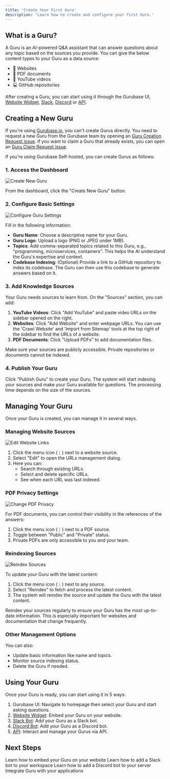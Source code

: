 ```yaml
---
title: 'Create Your First Guru'
description: 'Learn how to create and configure your first Guru.'
---
```



## What is a Guru?

A Guru is an AI-powered Q&A assistant that can answer questions about any topic based on the sources you provide. You can give the below content types to your Guru as a data source:
- 📄 Websites
- 📑 PDF documents
- 🎥 YouTube videos
- 💻 GitHub repositories

After creating a Guru, you can start using it through the Gurubase UI, [Website Widget](/integrations/website-widget), [Slack](/integrations/slack-bot), [Discord](/integrations/discord-bot) or [API](/api-reference/introduction).

## Creating a New Guru

If you're using [Gurubase.io](https://gurubase.io/), you can't create Gurus directly. You need to request a new Guru from the Gurubase team by opening an [Guru Creation Request issue](https://github.com/Gurubase/gurubase/issues/new?template=guru_creation_request.md). If you want to claim a Guru that already exists, you can open an [Guru Claim Request issue](https://github.com/Gurubase/gurubase/issues/new?template=guru_claim_request.md).

If you're using Gurubase Self-hosted, you can create Gurus as follows:

### 1. Access the Dashboard

<Frame>
  <img src="/images/gurubase-create-guru-1.png" alt="Create New Guru" />
</Frame>

From the dashboard, click the "Create New Guru" button.

### 2. Configure Basic Settings

<Frame>
  <img src="/images/gurubase-create-guru-2.png" alt="Configure Guru Settings" />
</Frame>

Fill in the following information:
- **Guru Name**: Choose a descriptive name for your Guru.
- **Guru Logo**: Upload a logo (PNG or JPEG under 1MB).
- **Topics**: Add comma-separated topics related to this Guru, e.g., "programming, microservices, containers". This helps the AI understand the Guru's expertise and context.
- **Codebase Indexing**: (Optional) Provide a link to a GitHub repository to index its codebase. The Guru can then use this codebase to generate answers based on it.

### 3. Add Knowledge Sources

Your Guru needs sources to learn from. On the "Sources" section, you can add:

1. **YouTube Videos**: Click "Add YouTube" and paste video URLs on the sidebar opened on the right.
2. **Websites**: Click "Add Website" and enter webpage URLs. You can use the 'Crawl Website' and 'Import from Sitemap' tools at the top right of the sidebar to find the URLs of a website.
3. **PDF Documents**: Click "Upload PDFs" to add documentation files.

<Note>
  Make sure your sources are publicly accessible. Private repositories or documents cannot be indexed.
</Note>

### 4. Publish Your Guru

Click "Publish Guru" to create your Guru. The system will start indexing your sources and make your Guru available for questions. The processing time depends on the size of the sources.

## Managing Your Guru

Once your Guru is created, you can manage it in several ways.

### Managing Website Sources

<Frame>
  <img src="/images/gurubase-edit-website-links.jpg" alt="Edit Website Links" />
</Frame>

1. Click the menu icon (⋮) next to a website source.
2. Select "Edit" to open the URLs management dialog.
3. Here you can:
   - Search through existing URLs.
   - Select and delete specific URLs.
   - See when each URL was last indexed.

### PDF Privacy Settings

<Frame>
  <img src="/images/gurubase-change-pdf-privacy.jpg" alt="Change PDF Privacy" />
</Frame>

For PDF documents, you can control their visibility in the references of the answers:
1. Click the menu icon (⋮) next to a PDF source.
2. Toggle between "Public" and "Private" status.
3. Private PDFs are only accessible to you and your team.

### Reindexing Sources

<Frame>
  <img src="/images/gurubase-reindex.jpg" alt="Reindex Sources" />
</Frame>

To update your Guru with the latest content:
1. Click the menu icon (⋮) next to any source.
2. Select "Reindex" to fetch and process the latest content.
3. The system will reindex the source and update the Guru with the latest content.

<Note>
  Reindex your sources regularly to ensure your Guru has the most up-to-date information. This is especially important for websites and documentation that change frequently.
</Note>

### Other Management Options

You can also:
- Update basic information like name and topics.
- Monitor source indexing status.
- Delete the Guru if needed.

## Using Your Guru

Once your Guru is ready, you can start using it in 5 ways:
1. Gurubase UI: Navigate to homepage then select your Guru and start asking questions.
2. [Website Widget](/integrations/website-widget): Embed your Guru on your website.
3. [Slack Bot](/integrations/slack-bot): Add your Guru as a Slack bot.
4. [Discord Bot](/integrations/discord-bot): Add your Guru as a Discord bot.
5. [API](/api-reference/introduction): Interact and manage your Gurus via API.

## Next Steps

<CardGroup cols={2}>
  <Card
    title="Add Widget to Your Site"
    icon="code"
    href="/integrations/website-widget"
  >
    Learn how to embed your Guru on your website
  </Card>
  <Card
    title="Add Slack Bot to Your Workspace"
    icon="slack"
    href="/integrations/slack-bot"
  >
    Learn how to add a Slack bot to your workspace
  </Card>
  <Card
    title="Add Discord Bot to Your Server"
    icon="discord"
    href="/integrations/discord-bot"
  >
    Learn how to add a Discord bot to your server
  </Card>
  <Card
    title="API Integration"
    icon="plug"
    href="/api-reference/introduction"
  >
    Integrate Guru with your applications
  </Card>
</CardGroup>
